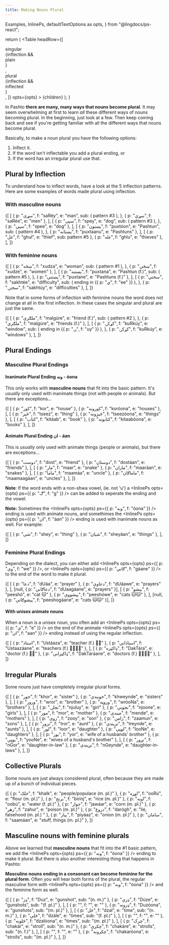 ```yaml
---
title: Making Nouns Plural
---
```


  Examples,
  InlinePs,
  defaultTextOptions as opts,
} from "@lingdocs/ps-react";

  return (
    <Table
      headRow={[
        <div>
          <div>singular</div>
          {inflection && <div className="small text-muted">plain</div>}
        </div>,
        <div>
          <div>plural</div>
          {inflection && <div className="small text-muted">inflected</div>}
        </div>,
      ]}
      opts={opts}
    >
      {children}
    </Table>
  );
}

In Pashto **there are many, many ways that nouns become plural**. It may seem overwhelming at first to learn _all_ these different ways of nouns becoming plural. In the beginning, just look at a few. Then keep coming back and see if you're getting familiar with all the different ways that nouns become plural.

Basically, to make a noun plural you have the following options:

1. <Link to="/inflection/inflection-intro">Inflect</Link> it.
2. If the word isn't inflectable you add a <Link to="/nouns/nouns-plural/#plural-endings">plural ending</Link>, or
3. If the word has an <Link to="/nouns/nouns-plural/#irregular-plurals">irregular plural</Link> use that.

## Plural by Inflection

To understand how to inflect words, have a look at the <Link to="/inflection/inflection-patterns/">5 inflection patterns</Link>. Here are some examples of words made plural using inflection.

### With masculine nouns

<PluralTable inflection>
  {[
    [
      {
        p: "سړی",
        f: "saRéy",
        e: "man",
        sub: (
          <Link to="/inflection/inflection-patterns/#3-words-ending-in-a-stressed-inlineps-optsopts-ps-p-ی-f-éy--">
            pattern #3
          </Link>
        ),
      },
      { p: "سړي", f: "saRée", e: "men" },
    ],
    [
      {
        p: "سپی",
        f: "spey",
        e: "dog",
        sub: (
          <Link to="/inflection/inflection-patterns/#3-words-ending-in-a-stressed-inlineps-optsopts-ps-p-ی-f-éy--">
            pattern #3
          </Link>
        ),
      },
      { p: "سپي", f: "spee", e: "dog" },
    ],
    [
      {
        p: "پښتون",
        f: "puxtóon",
        e: "Pashtun",
        sub: (
          <Link to="/inflection/inflection-patterns/#4-words-with-the-pashtoon-pattern">
            pattern #4
          </Link>
        ),
      },
      { p: "پښتانه", f: "puxtaanu", e: "Pashtuns" },
    ],
    [
      { p: "غل", f: "ghul", e: "thief", sub: <Link to="">pattern #5</Link> },
      { p: "غله", f: "ghlu", e: "thieves" },
    ],
  ]}
</PluralTable>

### With feminine nouns

<PluralTable inflection>
  {[
    [
      {
        p: "ښڅه",
        f: "xudza",
        e: "woman",
        sub: (
          <Link to="/inflection/inflection-patterns/#1-basic">pattern #1</Link>
        ),
      },
      { p: "ښځې", f: "xudze", e: "women" },
    ],
    [
      {
        p: "پښتنه",
        f: "puxtana",
        e: "Pashtun (f.)",
        sub: (
          <Link to="/inflection/inflection-patterns/#5-shorter-words-that-squish">
            pattern #5
          </Link>
        ),
      },
      { p: "پښتنې", f: "puxtane", e: "Pashtuns (f.)" },
    ],
    [
      {
        p: "سختي",
        f: "sakhtée",
        e: "difficulty",
        sub: (
          <Link to="inflection/feminine-inflection/#feminine-nouns-ending-in-inlineps-optsopts-ps-p-ي-f-ee--">
            ending in <InlinePs opts={opts}>{{ p: "ي", f: "ee" }}</InlinePs>
          </Link>
        ),
      },
      { p: "سختۍ", f: "sakhtúy", e: "difficulties" },
    ],
  ]}
</PluralTable>

Note that in some forms of inflection with feminine nouns the word does not change at all in the first inflection. In these cases the singular and plural are just the same.

<PluralTable inflection>
  {[
    [
      {
        p: "ملګرې",
        f: "malgúre",
        e: "friend (f.)",
        sub: (
          <Link to="/inflection/inflection-patterns/#2-words-ending-in-an-unstressed-inlineps-optsopts-ps-p-ی-f-ey--">
            pattern #2
          </Link>
        ),
      },
      { p: "ملګرې", f: "malgúre", e: "friends (f.)" },
    ],
    [
      {
        p: "کړکۍ",
        f: "kuRkúy",
        e: "window",
        sub: (
          <Link to="/inflection/feminine-inflection/#feminine-nouns-ending-in-inlineps-optsopts-ps-p-ۍ-f-uy--">
            ending in <InlinePs opts={opts}>{{ p: "ۍ", f: "uy" }}</InlinePs>
          </Link>
        ),
      },
      { p: "کړکۍ", f: "kuRkúy", e: "windows" },
    ],
  ]}
</PluralTable>

## Plural Endings

### Masculine Plural Endings

#### Inanimate Plural Ending ونه - óona

This only works with **masculine nouns** that fit into the <Link to="/nouns/nouns-unisex/#1-basic">basic pattern</Link>. It's _usually_ only used with inanimate things (not with people or animals). But there are exceptions...

<PluralTable>
  {[
    [
      { p: "کور", f: "kor", e: "house" },
      { p: "کورونه", f: "koróona", e: "houses" },
    ],
    [
      { p: "څیز", f: "tseez", e: "thing" },
      { p: "څیزونه", f: "tseezóona", e: "things" },
    ],
    [
      { p: "کتاب", f: "kitáab", e: "book" },
      { p: "کتابونه", f: "kitaabóona", e: "books" },
    ],
  ]}
</PluralTable>

#### Animate Plural Ending ان - áan

This is _usually_ only used with animate things (people or animals), but there are exceptions...

<PluralTable>
  {[
    [
      { p: "دوست", f: "dost", e: "friend" },
      { p: "دوستان", f: "dostáan", e: "friends" },
    ],
    [
      { p: "مار", f: "maar", e: "snake" },
      { p: "ماران", f: "maaráan", e: "snakes" },
    ],
    [
      { p: "ماما", f: "maamáa", e: "uncle" },
      { p: "ماماګان", f: "maamaagáan", e: "uncles" },
    ],
  ]}
</PluralTable>

**Note**: If the word ends with a non-shwa vowel, (ie. not 'u') a <InlinePs opts={opts} ps={{ p: "ګ", f: "g" }} /> can be added to seperate the ending and the vowel.

**Note:** Sometimes the <InlinePs opts={opts} ps={{ p: "ونه", f: "óona" }} /> ending is used with animate nouns, and somethimes the <InlinePs opts={opts} ps={{ p: "ان", f: "áan" }} /> ending is used with inanimate nouns as well. For example:

<PluralTable>
  {[
    [
      { p: "شی", f: "shey", e: "thing" },
      { p: "شیان", f: "sheyáan", e: "things" },
    ],
  ]}
</PluralTable>

### Feminine Plural Endings

Depending on the dialect, you can either add <InlinePs opts={opts} ps={{ p: "وې", f: "we" }} />, or <InlinePs opts={opts} ps={{ p: "ګانې", f: "gáane" }} /> to the end of the word to make it plural.

<PluralTable>
  {[
    [
      { p: "دعا", f: "dUáa", e: "prayer" },
      { p: "دعاوې", f: "dUáawe", e: "prayers" },
    ],
    [null, { p: "دعاګانې", f: "dUaagáane", e: "prayers" }],
    [
      { p: "بيشو", f: "peeshó", e: "cat 🐱" },
      { p: "پیشووې", f: "peeshówe", e: "cats 🐱🐱" },
    ],
    [null, { p: "پیشوګانې", f: "peeshogáane", e: "cats 🐱🐱" }],
  ]}
</PluralTable>

#### With unisex animate nouns

When a noun is a <Link to="/nouns/nouns-unisex/">unisex noun</Link>, you often add an <InlinePs opts={opts} ps={{ p: "ې", f: "e" }} /> on the end of the <Link to="/nouns/nouns-plural/#animate-plural-ending-inlineps-optsopts-ps-p-ان-f-aan--">animate <InlinePs opts={opts} ps={{ p: "ان", f: "aan" }} /> ending</Link> instead of using the <Link to="/nouns/nouns-plural/#with-feminine-nouns">regular inflection</Link>.

<PluralTable>
  {[
    [
      { p: "استاذ", f: "Ustáaza", e: "teacher (f.) 👩‍🏫" },
      { p: "استاذانې", f: "Ustaazáane", e: "teachers (f.) 👩‍🏫👩‍🏫" },
    ],
    [
      { p: "ډاکټره", f: "DakTára", e: "doctor (f.) 👩‍⚕️" },
      { p: "ډاکټرانې", f: "DakTaráane", e: "doctors (f.) 👩‍⚕️👩‍⚕️" },
    ],
  ]}
</PluralTable>

## Irregular Plurals

Some nouns just have completely irregular plural forms.

<PluralTable>
  {[
    [
      { p: "خور", f: "khor", e: "sister" },
      { p: "خویندې", f: "khweynde", e: "sisters" },
    ],
    [
      { p: "ورور", f: "wror", e: "brother" },
      { p: "وروڼه", f: "wróoNa", e: "brothers" },
    ],
    [
      { p: "نجلۍ", f: "njuluy", e: "girl" },
      { p: "نجونې", f: "njoone", e: "girls" },
    ],
    [
      { p: "مور", f: "mor", e: "mother" },
      { p: "میندې", f: "mende", e: "mothers" },
    ],
    [
      { p: "زوی", f: "zooy", e: "son" },
      { p: "زامن", f: "zaamun", e: "sons" },
    ],
    [
      { p: "ترور", f: "tror", e: "aunt" },
      { p: "تریندې", f: "treynde", e: "aunts" },
    ],
    [
      { p: "لور", f: "loor", e: "daughter" },
      { p: "لوڼې", f: "looNe", e: "daughters" },
    ],
    [
      { p: "یور", f: "yor", e: "wife of a husbands' brother" },
      { p: "یوڼې", f: "yooNe", e: "wives of a husband's brother" },
    ],
    [
      { p: "نږور", f: "nGor", e: "daughter-in-law" },
      { p: "نږیندې", f: "nGeynde", e: "daughter-in-laws" },
    ],
  ]}
</PluralTable>

## Collective Plurals

Some nouns are just always considered plural, often because they are made up of a bunch of individual pieces.

<Examples opts={opts}>
  {[
    { p: "خلک", f: "khalk", e: "people/populace (m. pl.)" },
    { p: "اوړه", f: "ooRú", e: "flour (m. pl.)" },
    { p: "برنج", f: "birínj", e: "rice (m. pl.)" },
    { p: "اوبه", f: "oobú", e: "water (f. pl.)" },
    { p: "جوار", f: "jawáar", e: "corn (m. pl.)" },
    { p: "زهر", f: "zahur", e: "poison (m. pl.)" },
    { p: "دروغ", f: "darógh", e: "lie, falsehood (m. pl.) " },
    { p: "پیاز", f: "piyáaz", e: "onion (m. pl.)" },
    { p: "سامان", f: "saamáan", e: "stuff, things (m. pl.)" },
  ]}
</Examples>

## Masculine nouns with feminine plurals

Above we learned that **masculine nouns** that fit into the <Link to="/nouns/nouns-unisex/#1-basic">#1 basic pattern</Link>, we add the <InlinePs opts={opts} ps={{ p: "ونه", f: "óona" }} /> ending to make it plural. But there is also another interesting thing that happens in Pashto:

**Masculine nouns ending in a consonant can become feminine for the plural form**. Often you will hear both forms of the plural, the regular masculine form with <InlinePs opts={opts} ps={{ p: "ونه", f: "óona" }} /> and the feminine form as well.

<PluralTable>
  {[
    [
      { p: "ډز", f: "Duz", e: "gunshot", sub: "(n. m.)" },
      { p: "ډزې", f: "Dúze", e: "gunshots", sub: "(f. pl.)" },
    ],
    [
      { p: "", f: "", e: "" },
      { p: "ډزونه", f: "Duzóona", e: "gunshots", sub: "(m. pl.)" },
    ],
    [
      { p: "ځل", f: "dzal", e: "time", sub: "(n. m.)" },
      { p: "ځلې", f: "dzále", e: "times", sub: "(f. pl.)" },
    ],
    [
      { p: "", f: "", e: "" },
      { p: "ځلونه", f: "dzalóona", e: "times", sub: "(m. pl.)" },
    ],
    [
      { p: "چرک", f: "chakár", e: "stroll", sub: "(n. m.)" },
      { p: "چکرې", f: "chakáre", e: "strolls", sub: "(n. f.)" },
    ],
    [
      { p: "", f: "", e: "" },
      { p: "چکرونه", f: "chakaróona", e: "strolls", sub: "(m. pl.)" },
    ],
  ]}
</PluralTable>
